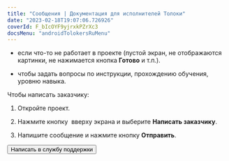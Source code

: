 ```yaml
---
title: "Сообщения | Документация для исполнителей Толоки"
date: "2023-02-18T19:07:06.726926"
coverId: F_bIcOYF9yjrxkPZrXc3
docsMenu: "androidTolokersRuMenu"
---
```



<RuMessagesContent/>

- если что-то не работает в проекте (пустой экран, не отображаются картинки, не нажимается кнопка **Готово** и т.п.).

- чтобы задать вопросы по инструкции, прохождению обучения, уровню навыка.

Чтобы написать заказчику:

1. Откройте проект.

1. Нажмите кнопку <img src="https://tlkfrontprod.azureedge.net/portal-production/static/uploaded/images/1677847613863/1677847613863_original_svg.svg" alt="" /> вверху экрана и выберите **Написать заказчику**.

1. Напишите сообщение и нажмите кнопку **Отправить**.

<Button view="defaultInverse" size="l" type="link" url="../troubleshooting/support?form-source=messages">Написать в службу поддержки</Button>
